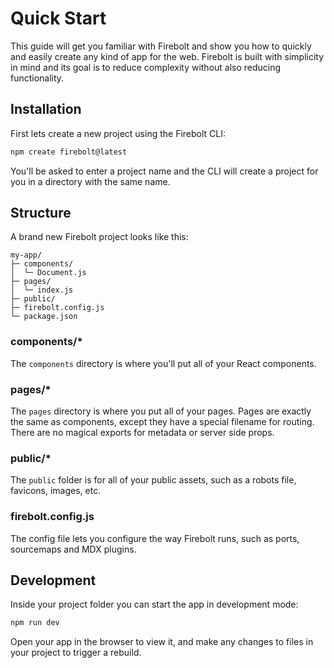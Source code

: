<Metadata
  title='Getting Started: Quick Start'
  description='Learn how to quickly get started with a new Firebolt app.'
/>

# Quick Start

This guide will get you familiar with Firebolt and show you how to quickly and easily create any kind of app for the web.
Firebolt is built with simplicity in mind and its goal is to reduce complexity without also reducing functionality.

## Installation

First lets create a new project using the Firebolt CLI:

```bash
npm create firebolt@latest
```

You'll be asked to enter a project name and the CLI will create a project for you in a directory with the same name.

## Structure

A brand new Firebolt project looks like this:

```
my-app/
├─ components/
│  └─ Document.js
├─ pages/
│  └─ index.js
├─ public/
├─ firebolt.config.js
└─ package.json
```

### components/\*

The `components` directory is where you'll put all of your React components.

### pages/\*

The `pages` directory is where you put all of your pages. Pages are exactly the same as components, except they have a special filename for routing. There are no magical exports for metadata or server side props.

### public/\*

The `public` folder is for all of your public assets, such as a robots file, favicons, images, etc.

### firebolt.config.js

The config file lets you configure the way Firebolt runs, such as ports, sourcemaps and MDX plugins.

## Development

Inside your project folder you can start the app in development mode:

```bash
npm run dev
```

Open your app in the browser to view it, and make any changes to files in your project to trigger a rebuild.
